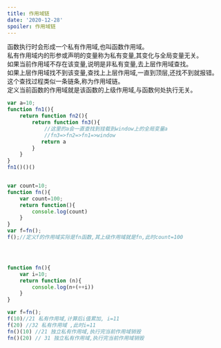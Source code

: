 ```yaml
---
title: 作用域链
date: '2020-12-28'
spoiler: 作用域链
---
```







<P>

函数执行时会形成一个私有作用域,也叫函数作用域。<br/>
私有作用域内的形参或声明的变量称为私有变量,其变化与全局变量无关。<br/>
如果当前作用域不存在该变量,说明是非私有变量,去上层作用域查找。<br/>
如果上层作用域找不到该变量,查找上上层作用域,一直到顶层,还找不到就报错。<br/>
这个查找过程类似一条链条,称为作用域链。<br/>
定义当前函数的作用域就是该函数的上级作用域,与函数何处执行无关。


</P>


<P style={{background:'lightblue'}}>

```js
var a=10;
function fn1(){
    return function fn2(){
        return function fn3(){
            //这里的a会一直查找到挂载到window上的全局变量a
            //fn3=>fn2=>fn1=>window
           return a
        }
    }
}
fn1()()()


var count=10;
function fn(){
    var count=100;
    return function(){
        console.log(count)
    }
}
var f=fn();
f();//定义f的作用域实际是fn函数,其上级作用域就是fn,此时count=100




function fn(){
    var i=10;
    return function (n){
        console.log(n+(++i))
    }
}

var f=fn();
f(10)//21 私有作用域,计算后i值累加, i=11
f(20) //32 私有作用域 ,此时i=11
fn()(10) //21 独立私有作用域,执行完当前作用域销毁
fn()(20) // 31 独立私有作用域,执行完当前作用域销毁




```

</P>















